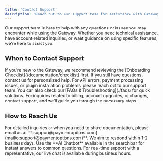 ```yaml
---
title: 'Contact Support'
description: 'Reach out to our support team for assistance with Gateway-related issues or questions.'
---
```


Our support team is here to help with any questions or issues you may encounter while using the Gateway. Whether you need technical assistance, have account-related inquiries, or want guidance on using specific features, we’re here to assist you.

## **When to Contact Support**

<Accordion title="Account Setup & Onboarding">
  If you’re new to the Gateway, we recommend reviewing the [Onboarding Checklist](/documentation/checklist) first. If you still have questions, contact us for personalized help.
</Accordion>

<Accordion title="Technical Issues & Troubleshooting">
  For API errors, payment processing issues, or plugin installation problems, please reach out to our support team. You can also check our [FAQs & Troubleshooting](./faqs) for quick solutions.
</Accordion>

<Accordion title="Billing & Account Management">
  For inquiries related to billing, account upgrades, or changes, contact support, and we’ll guide you through the necessary steps.
</Accordion>

## **How to Reach Us**

<CardGroup>
  <Card title="Email Support" icon="envelope">
    For detailed inquiries or when you need to share documentation, please email us at **[support@paymentoptions.com](mailto:support@paymentoptions.com)**. We aim to respond within 1-2 business days.
  </Card>

  <Card title="Live Chat" icon="comments">
    Use the **AI Chatbot** available in the search bar for instant answers to common questions. For real-time support with a representative, our live chat is available during business hours.
  </Card>
</CardGroup>